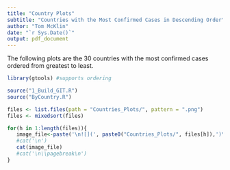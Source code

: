 ```yaml
---
title: "Country Plots"
subtitle: "Countries with the Most Confirmed Cases in Descending Order"
author: "Tom McKlin"
date: "`r Sys.Date()`"
output: pdf_document
---
```

The following plots are the 30 countries with the most confirmed cases ordered from greatest to least.
```r
library(gtools) #supports ordering

source("1_Build_GIT.R")
source("ByCountry.R")

files <- list.files(path = "Countries_Plots/", pattern = ".png")
files <- mixedsort(files)

for(h in 1:length(files)){
   image_file<-paste('\n![](', paste0("Countries_Plots/", files[h]),')\n',sep="")
   #cat('\n')
   cat(image_file)
   #cat('\n\\pagebreak\n')
}
```
